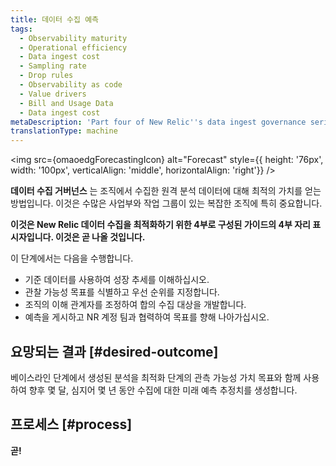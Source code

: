 ```yaml
---
title: 데이터 수집 예측
tags:
  - Observability maturity
  - Operational efficiency
  - Data ingest cost
  - Sampling rate
  - Drop rules
  - Observability as code
  - Value drivers
  - Bill and Usage Data
  - Data ingest cost
metaDescription: 'Part four of New Relic''s data ingest governance series on optimizing how you ingest and use your telemetry data: this focuses on forecasting data ingest.'
translationType: machine
---
```



<img
  src={omaoedgForecastingIcon}
  alt="Forecast"
  style={{ height: '76px', width: '100px', verticalAlign: 'middle', horizontalAlign: 'right'}}
/>

**데이터 수집 거버넌스** 는 조직에서 수집한 원격 분석 데이터에 대해 최적의 가치를 얻는 방법입니다. 이것은 수많은 사업부와 작업 그룹이 있는 복잡한 조직에 특히 중요합니다.

**이것은 New Relic 데이터 수집을 최적화하기 위한 4부로 구성된 가이드의 4부 자리 표시자입니다. 이것은 곧 나올 것입니다.**

이 단계에서는 다음을 수행합니다.

* 기준 데이터를 사용하여 성장 추세를 이해하십시오.
* 관찰 가능성 목표를 식별하고 우선 순위를 지정합니다.
* 조직의 이해 관계자를 조정하여 합의 수집 대상을 개발합니다.
* 예측을 게시하고 NR 계정 팀과 협력하여 목표를 향해 나아가십시오.

## 요망되는 결과 [#desired-outcome]

베이스라인 단계에서 생성된 분석을 최적화 단계의 관측 가능성 가치 목표와 함께 사용하여 향후 몇 달, 심지어 몇 년 동안 수집에 대한 미래 예측 추정치를 생성합니다.

## 프로세스 [#process]

**곧!**